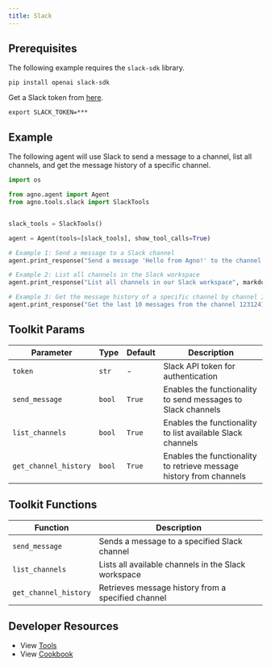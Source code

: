 ```yaml
---
title: Slack
---
```


## Prerequisites

The following example requires the `slack-sdk` library.

```shell
pip install openai slack-sdk
```

Get a Slack token from [here](https://api.slack.com/tutorials/tracks/getting-a-token).

```shell
export SLACK_TOKEN=***
```

## Example

The following agent will use Slack to send a message to a channel, list all channels, and get the message history of a specific channel.

```python cookbook/agent_concepts/tools/slack_tools.py
import os

from agno.agent import Agent
from agno.tools.slack import SlackTools


slack_tools = SlackTools()

agent = Agent(tools=[slack_tools], show_tool_calls=True)

# Example 1: Send a message to a Slack channel
agent.print_response("Send a message 'Hello from Agno!' to the channel #general", markdown=True)

# Example 2: List all channels in the Slack workspace
agent.print_response("List all channels in our Slack workspace", markdown=True)

# Example 3: Get the message history of a specific channel by channel ID
agent.print_response("Get the last 10 messages from the channel 1231241", markdown=True)

```

## Toolkit Params

| Parameter             | Type   | Default | Description                                                         |
| --------------------- | ------ | ------- | ------------------------------------------------------------------- |
| `token`               | `str`  | -       | Slack API token for authentication                                  |
| `send_message`        | `bool` | `True`  | Enables the functionality to send messages to Slack channels        |
| `list_channels`       | `bool` | `True`  | Enables the functionality to list available Slack channels          |
| `get_channel_history` | `bool` | `True`  | Enables the functionality to retrieve message history from channels |

## Toolkit Functions

| Function              | Description                                         |
| --------------------- | --------------------------------------------------- |
| `send_message`        | Sends a message to a specified Slack channel        |
| `list_channels`       | Lists all available channels in the Slack workspace |
| `get_channel_history` | Retrieves message history from a specified channel  |

## Developer Resources

- View [Tools](https://github.com/phidatahq/agno/blob/main/libs/agno/agno/tools/slack.py)
- View [Cookbook](https://github.com/phidatahq/agno/blob/main/cookbook/agent_concepts/tools/slack_tools.py)
